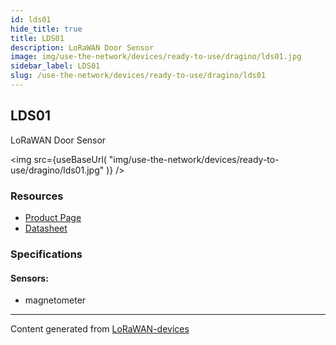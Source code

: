 ```yaml
---
id: lds01
hide_title: true
title: LDS01
description: LoRaWAN Door Sensor
image: img/use-the-network/devices/ready-to-use/dragino/lds01.jpg
sidebar_label: LDS01
slug: /use-the-network/devices/ready-to-use/dragino/lds01
---
```



## LDS01

LoRaWAN Door Sensor

<img
src={useBaseUrl(
"img/use-the-network/devices/ready-to-use/dragino/lds01.jpg"
)}
/>

### Resources

- [Product Page](http://www.dragino.com/products/lora-lorawan-end-node/item/157-lds01.html)
- [Datasheet](http://www.dragino.com/products/lora-lorawan-end-node/item/157-lds01.html)

### Specifications

#### Sensors:
- magnetometer



---
Content generated from [LoRaWAN-devices](https://github.com/TheThingsNetwork/lorawan-devices)